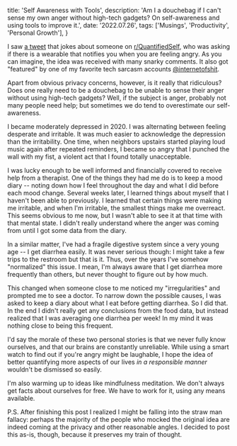   title: 'Self Awareness with Tools',
  description: 'Am I a douchebag if I can\'t sense my own anger without high-tech gadgets? On self-awareness and using tools to improve it.',
  date: '2022.07.26',
  tags: ['Musings', 'Productivity', 'Personal Growth'],
}

I saw [a tweet](https://twitter.com/ariel_n/status/1320041565104951297) that jokes about someone on [r/QuantifiedSelf](https://www.reddit.com/r/QuantifiedSelf/), who was asking if there is a wearable that notifies you when you are feeling angry. As you can imagine, the idea was received with many snarky comments. It also got "featured" by one of my favorite tech sarcasm accounts [@internetofshit](https://twitter.com/internetofshit). 

Apart from obvious privacy concerns, however, is it really that ridiculous? Does one really need to be a douchebag to be unable to sense their anger without using high-tech gadgets? Well, if the subject is anger, probably not many people need help; but sometimes we do tend to overestimate our self-awareness.

I became moderately depressed in 2020. I was alternating between feeling desperate and irritable. It was much easier to acknowledge the depression than the irritability. One time, when neighbors upstairs started playing loud music again after repeated reminders, I became so angry that I punched the wall with my fist, a violent act that I found totally unacceptable.

I was lucky enough to be well informed and financially covered to receive help from a therapist. One of the things they had me do is to keep a mood diary -- noting down how I feel throughout the day and what I did before each mood change. Several weeks later, I learned things about myself that I haven't been able to previously. I learned that certain things were making me irritable, and when I'm irritable, the smallest things make me overreact. This seems obvious to me now, but I wasn't able to see it at that time with that mental state. I didn't really understand where the anger was coming from until I got some data from the diary.

In a similar matter, I've had a fragile digestive system since a very young age -- I get diarrhea easily. It was never serious though: I might take a few trips to the restroom but that is it. Thus, over the years I've somehow "normalized" this issue. I mean, I'm always aware that I get diarrhea more frequently than others, but never thought to figure out by how much.

This changed when someone close to me noticed my "irregularities" and prompted me to see a doctor. To narrow down the possible causes, I was asked to keep a diary about what I eat before getting diarrhea. So I did that. In the end I didn't really get any conclusions from the food data, but instead realized that I was averaging one diarrhea per week! In my mind it was nothing close to being this frequent.

I'd say the morale of these two personal stories is that we never fully know ourselves, and that our brains are constantly unreliable. While using a smart watch to find out if you're angry might be laughable, I hope the idea of better quantifying more aspects of our lives *in a responsible manner* wouldn't be dismissed so easily.

I'm also warming up to ideas like mindfulness meditation. We don't always get facts about ourselves for free. We have to work for it, using any means available.

P.S. After finishing this post I realized I might be falling into the straw man fallacy: perhaps the majority of the people who mocked the original idea are indeed coming at the privacy and other reasonable angles. I decided to post this as-is, though, because it preserves my train of thought.